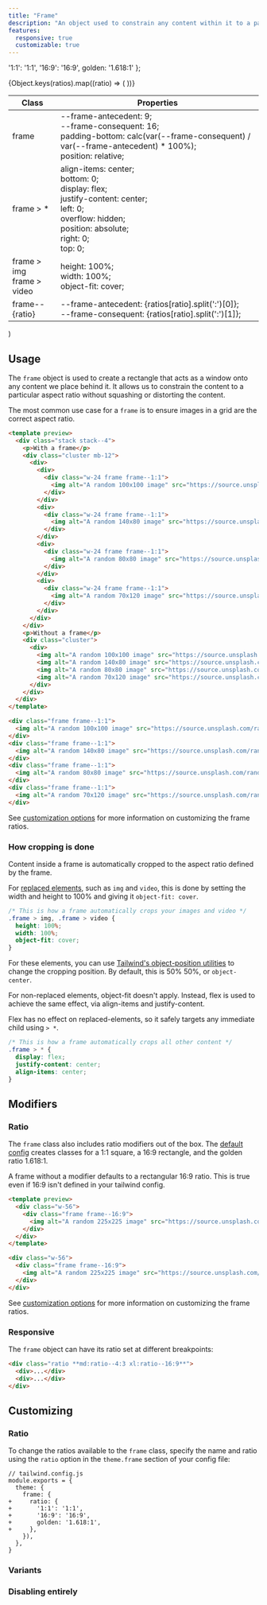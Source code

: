 ```yaml
---
title: "Frame"
description: "An object used to constrain any content within it to a particular aspect ratio, without squashing or distorting the content - commonly used for videos and images"
features:
  responsive: true
  customizable: true
---
```




  '1:1': '1:1',
  '16:9': '16:9',
  golden: '1.618:1'
};

  <table className="w-full text-left border-collapse">
    <colgroup>
      <col className="w-1/4"/>
      <col className="w-1/4"/>
      <col className="w-1/2"/>
    </colgroup>
    <thead>
    <tr>
      <th className="z-20 sticky top-0 text-sm font-semibold text-gray-600 bg-white p-0">
        <div className="pb-2 border-b border-gray-200">Class</div>
      </th>
      <th className="z-20 sticky top-0 text-sm font-semibold text-gray-600 bg-white p-0">
        <div className="pb-2 border-b border-gray-200">Properties</div>
      </th>
    </tr>
    </thead>
    <tbody className="align-baseline">
    <tr>
      <td className="py-2 font-mono text-xs text-violet-600 whitespace-nowrap">
        frame
      </td>
      <td className="py-2 font-mono text-xs text-light-blue-600 whitespace-pre">
        --frame-antecedent: 9;<br />
        --frame-consequent: 16;<br />
        padding-bottom: calc(var(--frame-consequent) / var(--frame-antecedent) * 100%);<br />
        position: relative;
      </td>
    </tr>
    <tr className="border-t border-gray-200">
      <td className="py-2 font-mono text-xs text-violet-600 whitespace-nowrap">
        frame <span className="ml-1 text-purple-300">> *</span>
      </td>
      <td className="py-2 font-mono text-xs text-light-blue-600 whitespace-pre">
        align-items: center;<br />
        bottom: 0;<br />
        display: flex;<br />
        justify-content: center;<br />
        left: 0;<br />
        overflow: hidden;<br />
        position: absolute;<br />
        right: 0;<br />
        top: 0;
      </td>
    </tr>
    <tr className="border-t border-gray-200">
      <td className="py-2 font-mono text-xs text-violet-600 whitespace-nowrap">
        frame <span className="ml-1 text-purple-300">> img</span><br />
        frame <span className="ml-1 text-purple-300">> video</span><br />
      </td>
      <td className="py-2 font-mono text-xs text-light-blue-600 whitespace-pre">
        height: 100%;<br />
        width: 100%;<br />
        object-fit: cover;
      </td>
    </tr>
    {Object.keys(ratios).map((ratio) => (
      <tr className="border-t border-gray-200">
        <td className="py-2 font-mono text-xs text-violet-600 whitespace-nowrap">
          frame--{ratio}
        </td>
        <td className="py-2 font-mono text-xs text-light-blue-600 whitespace-pre">
          --frame-antecedent: {ratios[ratio].split(':')[0]};<br />
          --frame-consequent: {ratios[ratio].split(':')[1]};
        </td>
      </tr>
    ))}
    </tbody>
  </table>
)


## Usage

The `frame` object is used to create a rectangle that acts as a window onto any content we place behind it. It allows us to
constrain the content to a particular aspect ratio without squashing or distorting the content.

The most common use case for a `frame` is to ensure images in a grid are the correct aspect ratio.

```html amber
<template preview>
  <div class="stack stack--4">
    <p>With a frame</p>
    <div class="cluster mb-12">
      <div>
        <div>
          <div class="w-24 frame frame--1:1">
            <img alt="A random 100x100 image" src="https://source.unsplash.com/random/100x100" width="100" height="100">
          </div>
        </div>
        <div>
          <div class="w-24 frame frame--1:1">
            <img alt="A random 140x80 image" src="https://source.unsplash.com/random/140x80" width="140" height="80">
          </div>
        </div>
        <div>
          <div class="w-24 frame frame--1:1">
            <img alt="A random 80x80 image" src="https://source.unsplash.com/random/80x80" width="80" height="80">
          </div>
        </div>
        <div>
          <div class="w-24 frame frame--1:1">
            <img alt="A random 70x120 image" src="https://source.unsplash.com/random/70x102" width="70" height="120">
          </div>
        </div>
      </div>
    </div>
    <p>Without a frame</p>
    <div class="cluster">
      <div>
        <img alt="A random 100x100 image" src="https://source.unsplash.com/random/100x100" width="100" height="100">
        <img alt="A random 140x80 image" src="https://source.unsplash.com/random/140x80" width="140" height="80">
        <img alt="A random 80x80 image" src="https://source.unsplash.com/random/80x80" width="80" height="80">
        <img alt="A random 70x120 image" src="https://source.unsplash.com/random/70x102" width="70" height="120">
      </div>
    </div>
  </div>
</template>

<div class="frame frame--1:1">
  <img alt="A random 100x100 image" src="https://source.unsplash.com/random/100x100" width="100" height="100">
</div>
<div class="frame frame--1:1">
  <img alt="A random 140x80 image" src="https://source.unsplash.com/random/140x80" width="140" height="80">
</div>
<div class="frame frame--1:1">
  <img alt="A random 80x80 image" src="https://source.unsplash.com/random/80x80" width="80" height="80">
</div>
<div class="frame frame--1:1">
  <img alt="A random 70x120 image" src="https://source.unsplash.com/random/70x102" width="70" height="120">
</div>
```

See [customization options](#customizing) for more information on customizing the frame ratios.

### How cropping is done

Content inside a frame is automatically cropped to the aspect ratio defined by the frame.

For [replaced elements](https://developer.mozilla.org/en-US/docs/Web/CSS/Replaced_element), such as `img` and `video`,
this is done by setting the width and height to 100% and giving it `object-fit: cover`.

```css
/* This is how a frame automatically crops your images and video */
.frame > img, .frame > video {
  height: 100%;
  width: 100%;
  object-fit: cover;
}
```

For these elements, you can use [Tailwind's object-position utilities](https://tailwindcss.com/docs/object-position) to
change the cropping position. By default, this is 50% 50%, or `object-center`.

For non-replaced elements, object-fit doesn't apply. Instead, flex is used to achieve the same effect, via align-items
and justify-content.

Flex has no effect on replaced-elements, so it safely targets any immediate child using `> *`.

```css
/* This is how a frame automatically crops all other content */
.frame > * {
  display: flex;
  justify-content: center;
  align-items: center;
}
```

## Modifiers

### Ratio

The `frame` class also includes ratio modifiers out of the box.
The [default config](https://github.com/hex-digital/captaincss/blob/master/src/defaultConfig.js) creates classes for
a 1:1 square, a 16:9 rectangle, and the golden ratio 1.618:1.

A frame without a modifier defaults to a rectangular 16:9 ratio. This is true even if 16:9 isn't defined in your tailwind config.

```html fuchsia
<template preview>
  <div class="w-56">
    <div class="frame frame--16:9">
      <img alt="A random 225x225 image" src="https://source.unsplash.com/random/225x225" width="225" height="225">
    </div>
  </div>
</template>

<div class="w-56">
  <div class="frame frame--16:9">
    <img alt="A random 225x225 image" src="https://source.unsplash.com/random/225x225" width="225" height="225">
  </div>
</div>
```

See [customization options](#customizing) for more information on customizing the frame ratios.

### Responsive

The `frame` object can have its ratio set at different breakpoints:

```html
<div class="ratio **md:ratio--4:3 xl:ratio--16:9**">
  <div>...</div>
  <div>...</div>
</div>
```

## Customizing

### Ratio

To change the ratios available to the `frame` class, specify the name and ratio using the `ratio` option in the `theme.frame` section of your config file:

```diff-js
// tailwind.config.js
module.exports = {
  theme: {
    frame: {
+     ratio: {
+       '1:1': '1:1',
+       '16:9': '16:9',
+       golden: '1.618:1',
+     },
    }),
  },
}
```

### Variants

<Variants plugin="frame" extra={[]}/>

### Disabling entirely

<Disabling plugin="frame"/>

